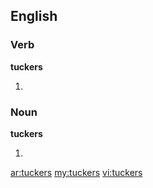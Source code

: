 ==English==

===Verb===
'''tuckers'''

# {{third-person singular of|[[tucker]]}}

===Noun===
'''tuckers'''

# {{plural of|[[tucker]]}}

[[ar:tuckers]]
[[my:tuckers]]
[[vi:tuckers]]